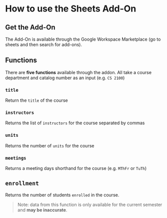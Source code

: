 # How to use the Sheets Add-On

## Get the Add-On

The Add-On is available through the Google Workspace Marketplace (go to sheets and then search for add-ons). 

## Functions

There are **five functions** available through the addon. All take a course department and catalog number as an input (e.g. `CS 2100`)

### `title`

Return the `title` of the course

### `instructors`

Returns the list of `instructors` for the course separated by commas

### `units`

Returns the number of `units` for the course 

### `meetings` 

Returns a meeting days shorthand for the course (e.g. `MThFr` or `TuTh`)

## `enrollment`

Returns the number of students `enrolled` in the course. 

> Note: data from this function is only available for the current semester and **may be inaccurate**.
